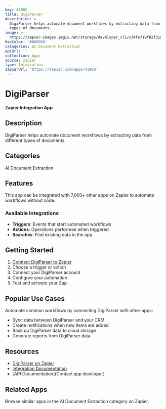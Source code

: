 ```yaml
---
key: 41800
title: DigiParser
description: >-
  DigiParser helps automate document workflows by extracting data from different
  types of documents.
image: >-
  https://zapier-images.imgix.net/storage/developer_cli/c34fe719f82f31a391f537515b646f4a.png?auto=format%2Ccompress&ixlib=python-3.0.0&q=50
hexColor: '#000000'
categories: AI Document Extraction
apiUrl: ''
collection: Apps
source: zapier
type: Integration
zapierUrl: 'https://zapier.com/apps/41800'
---
```

# DigiParser

**Zapier Integration App**

## Description

DigiParser helps automate document workflows by extracting data from different types of documents.

## Categories

AI Document Extraction

## Features

This app can be integrated with 7,000+ other apps on Zapier to automate workflows without code.

### Available Integrations

- **Triggers**: Events that start automated workflows
- **Actions**: Operations performed when triggered
- **Searches**: Find existing data in the app

## Getting Started

1. [Connect DigiParser to Zapier](https://zapier.com/apps/41800)
2. Choose a trigger or action
3. Connect your DigiParser account
4. Configure your automation
5. Test and activate your Zap

## Popular Use Cases

Automate common workflows by connecting DigiParser with other apps:

- Sync data between DigiParser and your CRM
- Create notifications when new items are added
- Back up DigiParser data to cloud storage
- Generate reports from DigiParser data

## Resources

- [DigiParser on Zapier](https://zapier.com/apps/41800)
- [Integration Documentation](https://zapier.com/apps/41800/integrations)
- [API Documentation](Contact app developer)

## Related Apps

Browse similar apps in the AI Document Extraction category on Zapier.
